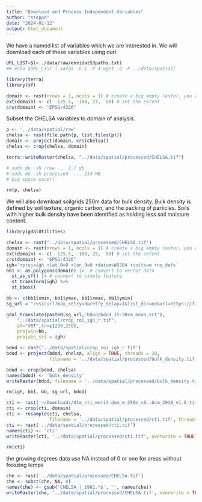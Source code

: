 ```yaml
---
title: "Download and Process Independent Variables"
author: "steppe"
date: "2024-01-12"
output: html_document
---
```


We have a named list of variables which we are interested in. 
We will download each of these variables using curl. 
```sh
URL_LIST=$(<../data/raw/envidatS3paths.txt)
## echo $URL_LIST | xargs -n 1 -P 4 wget -q -P ../data/spatial/
```

```r
library(terra)
library(sf)
```

```r
domain <- rast(nrows = 1, ncols = 1) # create a big empty raster, you can go in through sf too. 
ext(domain) <- c( -125.5, -100, 27,  50) # set the extent
crs(domain) <- "EPSG:4326"
```

Subset the CHELSA variables to domain of analysis. 
```r

p <- '../data/spatial/raw'
chelsa <- rast(file.path(p, list.files(p)))
domain <- project(domain, crs(chelsa))
chelsa <- crop(chelsa, domain)

terra::writeRaster(chelsa, "../data/spatial/processed/CHELSA.tif")

# sudo du -sh /raw ... 2.7 gb
# sudo du -sh processed  ... 214 MB 
# big space saver!

rm(p, chelsa)
```

We will also download soilgrids 250m data for bulk density. Bulk density is defined by soil texture, organic carbon, and the packing of particles. Soils with higher bulk density have been identified as holding less soil moisture content. 

```r

library(gdalUtilities)

chelsa <- rast("../data/spatial/processed/CHELSA.tif")
domain <- rast(nrows = 1, ncols = 1) # create a big empty raster, you can go in through sf too. 
ext(domain) <- c( -125.5, -100, 25,  50) # set the extent
crs(domain) <- "EPSG:4326"
igh='+proj=igh +lat_0=0 +lon_0=0 +datum=WGS84 +units=m +no_defs'
bb1 <- as.polygons(domain) |>  # convert to vector data
  st_as_sf() |> # convert to simple feature
  st_transform(igh) %>% 
  st_bbox()

bb <- c(bb1$xmin, bb1$ymax, bb1$xmax, bb1$ymin)
sg_url = "/vsicurl?max_retry=3&retry_delay=1&list_dir=no&url=https://files.isric.org/soilgrids/latest/data/"

gdal_translate(paste0(sg_url,'bdod/bdod_15-30cm_mean.vrt'),
    "../data/spatial/crop_roi_igh_r.tif",
    of="VRT",tr=c(250,250),
    projwin=bb,
    projwin_srs = igh)

bdod <- rast('../data/spatial/crop_roi_igh_r.tif')
bdod <- project(bdod, chelsa, align = TRUE, threads = 20, 
                filename = '../data/spatial/processed/bulk_density.tif', overwrite = T)

bdod <- crop(bdod, chelsa)
names(bdod) <- 'bulk_density'
writeRaster(bdod, filename = '../data/spatial/processed/bulk_density.tif', overwrite = T)

rm(igh, bb1, bb, sg_url, bdod)
```

```r

cti <- rast('~/Downloads/dtm_cti_merit.dem_m_250m_s0..0cm_2018_v1.0.tif') # 6gb big pup. 
cti <- crop(cti, domain)
cti <- resample(cti, chelsa, 
                filename = '../data/spatial/processed/cti.tif', threads = 20)
cti <- rast('../data/spatial/processed/cti.tif')
names(cti) <- 'cti'
writeRaster(cti, '../data/spatial/processed/cti.tif', overwrite = TRUE)

rm(cti)
```

the growing degrees data use NA instead of 0 or one for areas without freezing temps
```r
che <- rast('../data/spatial/processed/CHELSA.tif')
che <- subst(che, NA, 0)
names(che) <- gsub('CHELSA_|_1981.*$', '', names(che))
writeRaster(che, '../data/spatial/processed/CHELSA.tif', overwrite = TRUE)
```


